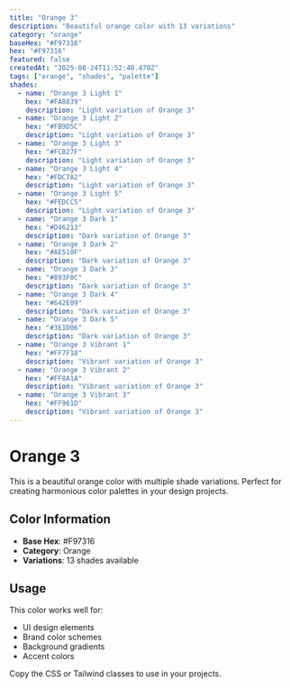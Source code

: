 ```yaml
---
title: "Orange 3"
description: "Beautiful orange color with 13 variations"
category: "orange"
baseHex: "#F97316"
hex: "#F97316"
featured: false
createdAt: "2025-08-24T11:52:40.470Z"
tags: ["orange", "shades", "palette"]
shades:
  - name: "Orange 3 Light 1"
    hex: "#FA8839"
    description: "Light variation of Orange 3"
  - name: "Orange 3 Light 2"
    hex: "#FB9D5C"
    description: "Light variation of Orange 3"
  - name: "Orange 3 Light 3"
    hex: "#FCB27F"
    description: "Light variation of Orange 3"
  - name: "Orange 3 Light 4"
    hex: "#FDC7A2"
    description: "Light variation of Orange 3"
  - name: "Orange 3 Light 5"
    hex: "#FEDCC5"
    description: "Light variation of Orange 3"
  - name: "Orange 3 Dark 1"
    hex: "#D46213"
    description: "Dark variation of Orange 3"
  - name: "Orange 3 Dark 2"
    hex: "#AE510F"
    description: "Dark variation of Orange 3"
  - name: "Orange 3 Dark 3"
    hex: "#893F0C"
    description: "Dark variation of Orange 3"
  - name: "Orange 3 Dark 4"
    hex: "#642E09"
    description: "Dark variation of Orange 3"
  - name: "Orange 3 Dark 5"
    hex: "#3E1D06"
    description: "Dark variation of Orange 3"
  - name: "Orange 3 Vibrant 1"
    hex: "#FF7F18"
    description: "Vibrant variation of Orange 3"
  - name: "Orange 3 Vibrant 2"
    hex: "#FF8A1A"
    description: "Vibrant variation of Orange 3"
  - name: "Orange 3 Vibrant 3"
    hex: "#FF961D"
    description: "Vibrant variation of Orange 3"
---
```


# Orange 3

This is a beautiful orange color with multiple shade variations. Perfect for creating harmonious color palettes in your design projects.

## Color Information

- **Base Hex**: #F97316
- **Category**: Orange
- **Variations**: 13 shades available

## Usage

This color works well for:
- UI design elements
- Brand color schemes  
- Background gradients
- Accent colors

Copy the CSS or Tailwind classes to use in your projects.

